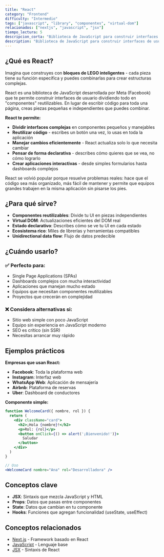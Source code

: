 ```yaml
---
title: "React"
category: "Frontend"
difficulty: "Intermedio"
tags: ["javascript", "library", "componentes", "virtual-dom"]
relacionados: ["nextjs", "javascript", "jsx"]
tiempo_lectura: 5
descripcion_corta: "Biblioteca de JavaScript para construir interfaces de usuario"
description: "Biblioteca de JavaScript para construir interfaces de usuario"
---
```


## ¿Qué es React?

Imagina que construyes con **bloques de LEGO inteligentes** - cada pieza tiene su función específica y puedes combinarlas para crear estructuras complejas.

React es una biblioteca de JavaScript desarrollada por Meta (Facebook) que te permite construir interfaces de usuario dividiendo todo en "componentes" reutilizables. En lugar de escribir código para toda una página, creas piezas pequeñas e independientes que puedes combinar.

**React te permite:**
- **Dividir interfaces complejas** en componentes pequeños y manejables
- **Reutilizar código** - escribes un botón una vez, lo usas en toda la aplicación
- **Manejar cambios eficientemente** - React actualiza solo lo que necesita cambiar
- **Pensar de forma declarativa** - describes cómo quieres que se vea, no cómo lograrlo
- **Crear aplicaciones interactivas** - desde simples formularios hasta dashboards complejos

React se volvió popular porque resuelve problemas reales: hace que el código sea más organizado, más fácil de mantener y permite que equipos grandes trabajen en la misma aplicación sin pisarse los pies.

## ¿Para qué sirve?

- **Componentes reutilizables**: Divide tu UI en piezas independientes
- **Virtual DOM**: Actualizaciones eficientes del DOM real
- **Estado declarativo**: Describes cómo se ve tu UI en cada estado
- **Ecosistema rico**: Miles de librerías y herramientas compatibles
- **Unidirectional data flow**: Flujo de datos predecible

## ¿Cuándo usarlo?

### ✅ Perfecto para:
- Single Page Applications (SPAs)
- Dashboards complejos con mucha interactividad
- Aplicaciones que manejan mucho estado
- Equipos que necesitan componentes reutilizables
- Proyectos que crecerán en complejidad

### ❌ Considera alternativas si:
- Sitio web simple con poco JavaScript
- Equipo sin experiencia en JavaScript moderno
- SEO es crítico (sin SSR)
- Necesitas arrancar muy rápido

## Ejemplos prácticos

**Empresas que usan React:**
- **Facebook**: Toda la plataforma web
- **Instagram**: Interfaz web
- **WhatsApp Web**: Aplicación de mensajería
- **Airbnb**: Plataforma de reservas
- **Uber**: Dashboard de conductores

**Componente simple:**
```jsx
function WelcomeCard({ nombre, rol }) {
  return (
    <div className="card">
      <h2>¡Hola {nombre}!</h2>
      <p>Rol: {rol}</p>
      <button onClick={() => alert('¡Bienvenido!')}>
        Saludar
      </button>
    </div>
  )
}

// Uso
<WelcomeCard nombre="Ana" rol="Desarrolladora" />
```

## Conceptos clave

- **JSX**: Sintaxis que mezcla JavaScript y HTML
- **Props**: Datos que pasas entre componentes
- **State**: Datos que cambian en tu componente
- **Hooks**: Funciones que agregan funcionalidad (useState, useEffect)

## Conceptos relacionados

- [Next.js](/terminos/frontend/nextjs) - Framework basado en React
- [JavaScript](/terminos/frontend/javascript) - Lenguaje base
- [JSX](/terminos/frontend/jsx) - Sintaxis de React